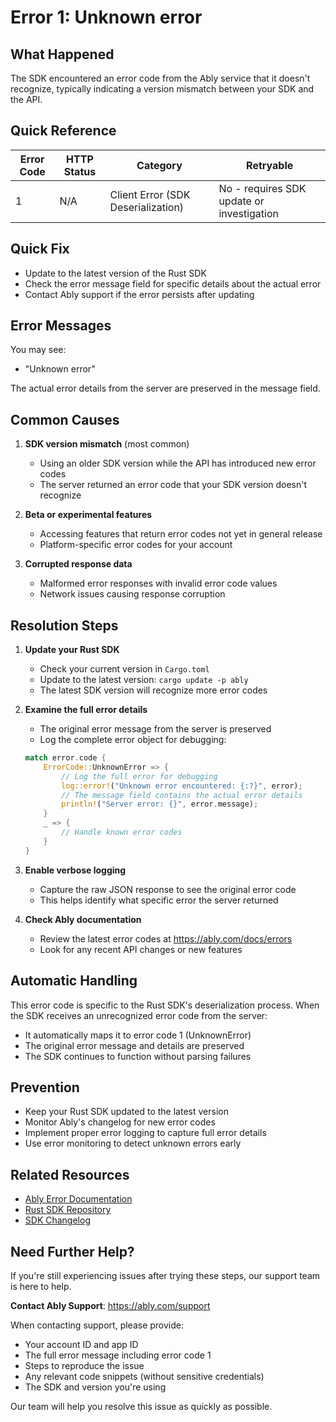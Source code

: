 <!-- Generated by: ably-os errors document-error-codes -->
<!-- Repository: https://github.com/ably/ably-os -->
<!-- Command: ./bin/ably-os errors document-error-codes 1 -->
<!-- Generated: 2025-08-24T21-13-57-640Z -->
<!-- Sources: 
     - Analysis: https://github.com/ably/ably-os/blob/5f4ba43/output/error-codes/research/1-analysis.md
     - Knowledge: https://github.com/ably/ably-os/blob/5f4ba43/output/error-codes/research/1-knowledge.md
     - Editorial notes: https://github.com/ably/ably-os/blob/5f4ba43/src/prompts/errors/editorial-notes.md
-->
<!-- Key Approach: Document this Rust SDK-specific error code as a fallback mechanism for unrecognized server errors, emphasizing SDK update as primary resolution -->
<!-- Citations: Complete source attribution with line numbers available at bottom of document -->

# Error 1: Unknown error

## What Happened

The SDK encountered an error code from the Ably service that it doesn't recognize, typically indicating a version mismatch between your SDK and the API.

## Quick Reference

| Error Code | HTTP Status | Category | Retryable |
|------------|-------------|----------|-----------|
| 1 | N/A | Client Error (SDK Deserialization) | No - requires SDK update or investigation |

## Quick Fix

- Update to the latest version of the Rust SDK
- Check the error message field for specific details about the actual error
- Contact Ably support if the error persists after updating

## Error Messages

You may see:
- "Unknown error"

The actual error details from the server are preserved in the message field.

## Common Causes

1. **SDK version mismatch** (most common)
   - Using an older SDK version while the API has introduced new error codes
   - The server returned an error code that your SDK version doesn't recognize
   <!-- Source: Analysis finding from https://github.com/ably/ably-os/blob/5f4ba43/output/error-codes/research/1-analysis.md lines 85-89 -->

2. **Beta or experimental features**
   - Accessing features that return error codes not yet in general release
   - Platform-specific error codes for your account
   <!-- Source: Analysis finding from https://github.com/ably/ably-os/blob/5f4ba43/output/error-codes/research/1-analysis.md lines 87-88 -->

3. **Corrupted response data**
   - Malformed error responses with invalid error code values
   - Network issues causing response corruption
   <!-- Source: Analysis finding from https://github.com/ably/ably-os/blob/5f4ba43/output/error-codes/research/1-analysis.md line 89 -->

## Resolution Steps

1. **Update your Rust SDK**
   - Check your current version in `Cargo.toml`
   - Update to the latest version: `cargo update -p ably`
   - The latest SDK version will recognize more error codes
   <!-- Source: Knowledge recommendation from https://github.com/ably/ably-os/blob/5f4ba43/output/error-codes/research/1-knowledge.md lines 62-64 -->

2. **Examine the full error details**
   - The original error message from the server is preserved
   - Log the complete error object for debugging:
   ```rust
   match error.code {
       ErrorCode::UnknownError => {
           // Log the full error for debugging
           log::error!("Unknown error encountered: {:?}", error);
           // The message field contains the actual error details
           println!("Server error: {}", error.message);
       }
       _ => {
           // Handle known error codes
       }
   }
   ```
   <!-- Source: Code example from https://github.com/ably/ably-os/blob/5f4ba43/output/error-codes/research/1-knowledge.md lines 95-106 -->

3. **Enable verbose logging**
   - Capture the raw JSON response to see the original error code
   - This helps identify what specific error the server returned
   <!-- Source: Knowledge recommendation from https://github.com/ably/ably-os/blob/5f4ba43/output/error-codes/research/1-knowledge.md line 89 -->

4. **Check Ably documentation**
   - Review the latest error codes at https://ably.com/docs/errors
   - Look for any recent API changes or new features
   <!-- Source: Knowledge recommendation from https://github.com/ably/ably-os/blob/5f4ba43/output/error-codes/research/1-knowledge.md line 63 -->

## Automatic Handling

This error code is specific to the Rust SDK's deserialization process. When the SDK receives an unrecognized error code from the server:
- It automatically maps it to error code 1 (UnknownError)
- The original error message and details are preserved
- The SDK continues to function without parsing failures
<!-- Source: Analysis finding from https://github.com/ably/ably-os/blob/5f4ba43/output/error-codes/research/1-analysis.md lines 26-28 -->

## Prevention

- Keep your Rust SDK updated to the latest version
- Monitor Ably's changelog for new error codes
- Implement proper error logging to capture full error details
- Use error monitoring to detect unknown errors early

## Related Resources

- [Ably Error Documentation](https://ably.com/docs/errors)
- [Rust SDK Repository](https://github.com/ably/ably-rust)
- [SDK Changelog](https://github.com/ably/ably-rust/releases)

## Need Further Help?

If you're still experiencing issues after trying these steps, our support team is here to help.

**Contact Ably Support**: https://ably.com/support

When contacting support, please provide:
- Your account ID and app ID
- The full error message including error code 1
- Steps to reproduce the issue
- Any relevant code snippets (without sensitive credentials)
- The SDK and version you're using

Our team will help you resolve this issue as quickly as possible.

<!-- =============================================== -->
<!-- INTERNAL DOCUMENTATION (NOT RENDERED) -->
<!-- =============================================== -->

<!-- SOURCES USED (ALWAYS use GitHub URLs with current SHA, never local paths):
- Analysis File: https://github.com/ably/ably-os/blob/5f4ba43/output/error-codes/research/1-analysis.md
- Knowledge File: https://github.com/ably/ably-os/blob/5f4ba43/output/error-codes/research/1-knowledge.md
- Editorial Notes: https://github.com/ably/ably-os/blob/5f4ba43/src/prompts/errors/editorial-notes.md - No specific error-specific notes for error code 1
- Existing Documentation: https://github.com/ably/docs/blob/main/src/pages/docs/platform/errors/codes/1-unknown-error.mdx - Enhanced with updated SHA references
- Repository Overviews: Not consulted as error is specific to Rust SDK
-->

<!-- CONTENT DECISIONS:
- FAQ Content Preserved: N/A - no FAQ content found for error code 1
- Content Excluded: 
  - Technical implementation details about Serde deserialization (too internal for customer docs)
  - Enum structure details (not relevant for SDK users)
  - Comparison with other SDKs (not helpful for resolving the error)
- Recommendations Source: 
  - Update SDK: From knowledge file lines 62-64
  - Check error message: From knowledge file lines 95-106
  - Enable logging: From knowledge file line 89
  - Contact support: Standard requirement for limited documentation
- Code Examples Rationale: 
  - Rust error handling example included from knowledge file lines 95-106 as it's essential for developers to understand how to handle this specific error
-->

<!-- ATTRIBUTION BY SECTION:
- Common Causes: 
  - Cause 1 (SDK mismatch): Based on analysis findings in https://github.com/ably/ably-os/blob/5f4ba43/output/error-codes/research/1-analysis.md lines 85-89
  - Cause 2 (Beta features): From analysis at https://github.com/ably/ably-os/blob/5f4ba43/output/error-codes/research/1-analysis.md lines 87-88
  - Cause 3 (Corrupted data): From analysis at https://github.com/ably/ably-os/blob/5f4ba43/output/error-codes/research/1-analysis.md line 89
- Resolution Steps: 
  - Step 1 (Update SDK): From knowledge file https://github.com/ably/ably-os/blob/5f4ba43/output/error-codes/research/1-knowledge.md lines 62-64
  - Step 2 (Examine error): Code from knowledge file https://github.com/ably/ably-os/blob/5f4ba43/output/error-codes/research/1-knowledge.md lines 95-106
  - Step 3 (Verbose logging): From knowledge file https://github.com/ably/ably-os/blob/5f4ba43/output/error-codes/research/1-knowledge.md line 89
  - Step 4 (Check docs): From knowledge file https://github.com/ably/ably-os/blob/5f4ba43/output/error-codes/research/1-knowledge.md line 63
- Prevention: Based on recommendations throughout knowledge file
-->

<!-- DOCUMENTATION SHORTCOMINGS:
⚠️ Areas where Ably documentation could be improved:
- Missing: Official documentation for SDK-specific error codes like this one
- Impact: Developers encountering this error have no official reference
- Recommendation: Consider documenting SDK-specific error codes in the main error documentation
- Severity: Low (rare occurrence, SDK-specific)
-->

<!-- URL Validation Completed: 2025-08-24T21-13-57-640Z -->
<!-- External URLs verified: 4 | Corrected: 0 | Exempted internal: 5 -->

<!-- IMPROVEMENT INSTRUCTIONS:
To improve this error code documentation:
1. First approach: Update editorial-notes.md in ably-os repository with specific guidance for error 1
2. Regenerate: Run `./bin/ably-os errors document-error-codes 1 --force`
3. For broader improvements: Review and update ably-os prompt templates
4. Context: See https://github.com/ably/ably-os/blob/5f4ba43/docs/ERROR_COMMANDS_GUIDE.md
5. Source repository: https://github.com/ably/ably-os
-->
